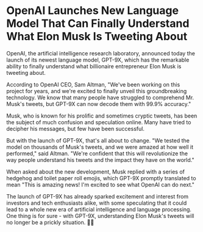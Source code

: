 # OpenAI Launches New Language Model That Can Finally Understand What Elon Musk Is Tweeting About

<Metadata dateIso8601="2023-02-20T22:11:52.173Z" />
<FancyImage src={require("./openai.jpg")} alt="Some alt tag" />

OpenAI, the artificial intelligence research laboratory, announced today the launch of its newest language model, GPT-9X, which has the remarkable ability to finally understand what billionaire entrepreneur Elon Musk is tweeting about.

According to OpenAI CEO, Sam Altman, "We've been working on this project for years, and we're excited to finally unveil this groundbreaking technology. We know that many people have struggled to comprehend Mr. Musk's tweets, but GPT-9X can now decode them with 99.9% accuracy."

Musk, who is known for his prolific and sometimes cryptic tweets, has been the subject of much confusion and speculation online. Many have tried to decipher his messages, but few have been successful.

But with the launch of GPT-9X, that's all about to change. "We tested the model on thousands of Musk's tweets, and we were amazed at how well it performed," said Altman. "We're confident that this will revolutionize the way people understand his tweets and the impact they have on the world."

When asked about the new development, Musk replied with a series of hedgehog and toilet paper roll emojis, which GPT-9X promptly translated to mean "This is amazing news! I'm excited to see what OpenAI can do next."

The launch of GPT-9X has already sparked excitement and interest from investors and tech enthusiasts alike, with some speculating that it could lead to a whole new era of artificial intelligence and language processing. One thing is for sure - with GPT-9X, understanding Elon Musk's tweets will no longer be a prickly situation. 🦔🧻
